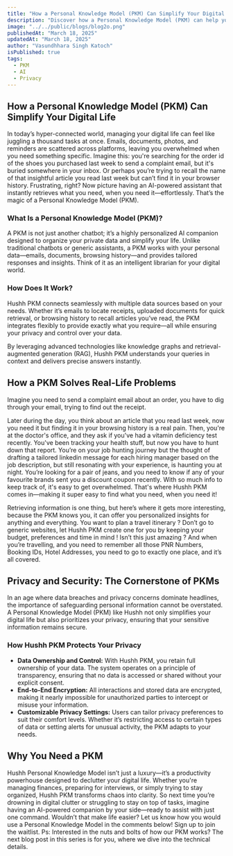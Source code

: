 ```yaml
---
title: "How a Personal Knowledge Model (PKM) Can Simplify Your Digital Life"
description: "Discover how a Personal Knowledge Model (PKM) can help you manage your digital life effortlessly."
image: "../../public/blogs/blog2o.png"
publishedAt: "March 18, 2025"
updatedAt: "March 18, 2025"
author: "Vasundhhara Singh Katoch"
isPublished: true
tags:
  - PKM
  - AI
  - Privacy
---
```


## How a Personal Knowledge Model (PKM) Can Simplify Your Digital Life

In today’s hyper-connected world, managing your digital life can feel like juggling a thousand tasks at once. Emails, documents, photos, and reminders are scattered across platforms, leaving you overwhelmed when you need something specific. Imagine this: you're searching for the order id of the shoes you purchased last week to send a complaint email, but it's buried somewhere in your inbox. Or perhaps you’re trying to recall the name of that insightful article you read last week but can’t find it in your browser history. Frustrating, right? Now picture having an AI-powered assistant that instantly retrieves what you need, when you need it—effortlessly. That’s the magic of a Personal Knowledge Model (PKM).

### What Is a Personal Knowledge Model (PKM)?

A PKM is not just another chatbot; it’s a highly personalized AI companion designed to organize your private data and simplify your life. Unlike traditional chatbots or generic assistants, a PKM works with your personal data—emails, documents, browsing history—and provides tailored responses and insights. Think of it as an intelligent librarian for your digital world.

### How Does It Work?

Hushh PKM connects seamlessly with multiple data sources based on your needs. Whether it’s emails to locate receipts, uploaded documents for quick retrieval, or browsing history to recall articles you’ve read, the PKM integrates flexibly to provide exactly what you require—all while ensuring your privacy and control over your data.

By leveraging advanced technologies like knowledge graphs and retrieval-augmented generation (RAG), Hushh PKM understands your queries in context and delivers precise answers instantly.

## How a PKM Solves Real-Life Problems

Imagine you need to send a complaint email about an order, you have to dig through your email, trying to find out the receipt.

Later during the day, you think about an article that you read last week, now you need it but finding it in your browsing history is a real pain.
Then, you're at the doctor's office, and they ask if you've had a vitamin deficiency test recently. You've been tracking your health stuff, but now you have to hunt down that report. 
You’re on your job hunting journey but the thought of drafting a tailored linkedin message for each hiring manager based on the job description, but still resonating with your experience, is haunting you at night.
You’re looking for a pair of jeans, and you need to know if any of your favourite brands sent you a discount coupon recently.
With so much info to keep track of, it's easy to get overwhelmed. That's where Hushh PKM comes in—making it super easy to find what you need, when you need it!

Retrieving information is one thing, but here’s where it gets more interesting, because the PKM knows you, it can offer you personalized insights for anything and everything. You want to plan a travel itinerary ? Don’t go to generic websites, let Hushh PKM create one for you by keeping your budget, preferences and time in mind ! Isn’t this just amazing ? And when you’re travelling, and you need to remember all those PNR Numbers, Booking IDs, Hotel Addresses, you need to go to exactly one place, and it’s all covered.

## Privacy and Security: The Cornerstone of PKMs
In an age where data breaches and privacy concerns dominate headlines, the importance of safeguarding personal information cannot be overstated. A Personal Knowledge Model (PKM) like Hushh not only simplifies your digital life but also prioritizes your privacy, ensuring that your sensitive information remains secure.

### How Hushh PKM Protects Your Privacy

- **Data Ownership and Control:** With Hushh PKM, you retain full ownership of your data. The system operates on a principle of transparency, ensuring that no data is accessed or shared without your explicit consent.
- **End-to-End Encryption:** All interactions and stored data are encrypted, making it nearly impossible for unauthorized parties to intercept or misuse your information.
- **Customizable Privacy Settings:** Users can tailor privacy preferences to suit their comfort levels. Whether it’s restricting access to certain types of data or setting alerts for unusual activity, the PKM adapts to your needs.

## Why You Need a PKM

Hushh Personal Knowledge Model isn’t just a luxury—it’s a productivity powerhouse designed to declutter your digital life. Whether you're managing finances, preparing for interviews, or simply trying to stay organized, Hushh PKM transforms chaos into clarity.
So next time you’re drowning in digital clutter or struggling to stay on top of tasks, imagine having an AI-powered companion by your side—ready to assist with just one command.
Wouldn’t that make life easier? Let us know how you would use a Personal Knowledge Model in the comments below! Sign up to join the waitlist.
Ps: Interested in the nuts and bolts of how our PKM works? The next blog post in this series is for you, where we dive into the technical details.


